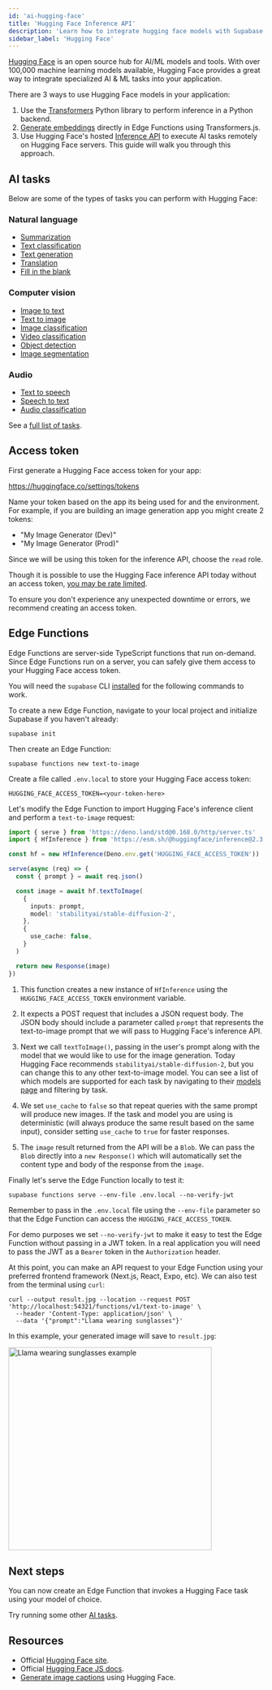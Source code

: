 ```yaml
---
id: 'ai-hugging-face'
title: 'Hugging Face Inference API'
description: 'Learn how to integrate hugging face models with Supabase'
sidebar_label: 'Hugging Face'
---
```


[Hugging Face](https://huggingface.co) is an open source hub for AI/ML models and tools. With over 100,000 machine learning models available, Hugging Face provides a great way to integrate specialized AI & ML tasks into your application.

There are 3 ways to use Hugging Face models in your application:

1. Use the [Transformers](https://huggingface.co/docs/transformers/index) Python library to perform inference in a Python backend.
1. [Generate embeddings](/docs/guides/ai/quickstarts/generate-text-embeddings) directly in Edge Functions using Transformers.js.
1. Use Hugging Face's hosted [Inference API](https://huggingface.co/inference-api) to execute AI tasks remotely on Hugging Face servers. This guide will walk you through this approach.

## AI tasks

Below are some of the types of tasks you can perform with Hugging Face:

### Natural language

- [Summarization](https://huggingface.co/tasks/summarization)
- [Text classification](https://huggingface.co/tasks/text-classification)
- [Text generation](https://huggingface.co/tasks/text-generation)
- [Translation](https://huggingface.co/tasks/translation)
- [Fill in the blank](https://huggingface.co/tasks/fill-mask)

### Computer vision

- [Image to text](https://huggingface.co/tasks/image-to-text)
- [Text to image](https://huggingface.co/tasks/text-to-image)
- [Image classification](https://huggingface.co/tasks/image-classification)
- [Video classification](https://huggingface.co/tasks/video-classification)
- [Object detection](https://huggingface.co/tasks/object-detection)
- [Image segmentation](https://huggingface.co/tasks/image-segmentation)

### Audio

- [Text to speech](https://huggingface.co/tasks/text-to-speech)
- [Speech to text](https://huggingface.co/tasks/automatic-speech-recognition)
- [Audio classification](https://huggingface.co/tasks/audio-classification)

See a [full list of tasks](https://huggingface.co/tasks).

## Access token

First generate a Hugging Face access token for your app:

https://huggingface.co/settings/tokens

Name your token based on the app its being used for and the environment. For example, if you are building an image generation app you might create 2 tokens:

- "My Image Generator (Dev)"
- "My Image Generator (Prod)"

Since we will be using this token for the inference API, choose the `read` role.

<Admonition type="note">

Though it is possible to use the Hugging Face inference API today without an access token, [you may be rate limited](https://huggingface.co/docs/huggingface.js/inference/README#usage).

To ensure you don't experience any unexpected downtime or errors, we recommend creating an access token.

</Admonition>

## Edge Functions

Edge Functions are server-side TypeScript functions that run on-demand. Since Edge Functions run on a server, you can safely give them access to your Hugging Face access token.

<Admonition type="note">

You will need the `supabase` CLI [installed](/docs/guides/cli) for the following commands to work.

</Admonition>

To create a new Edge Function, navigate to your local project and initialize Supabase if you haven't already:

```shell
supabase init
```

Then create an Edge Function:

```shell
supabase functions new text-to-image
```

Create a file called `.env.local` to store your Hugging Face access token:

```shell
HUGGING_FACE_ACCESS_TOKEN=<your-token-here>
```

Let's modify the Edge Function to import Hugging Face's inference client and perform a `text-to-image` request:

```ts
import { serve } from 'https://deno.land/std@0.168.0/http/server.ts'
import { HfInference } from 'https://esm.sh/@huggingface/inference@2.3.2'

const hf = new HfInference(Deno.env.get('HUGGING_FACE_ACCESS_TOKEN'))

serve(async (req) => {
  const { prompt } = await req.json()

  const image = await hf.textToImage(
    {
      inputs: prompt,
      model: 'stabilityai/stable-diffusion-2',
    },
    {
      use_cache: false,
    }
  )

  return new Response(image)
})
```

1. This function creates a new instance of `HfInference` using the `HUGGING_FACE_ACCESS_TOKEN` environment variable.

1. It expects a POST request that includes a JSON request body. The JSON body should include a parameter called `prompt` that represents the text-to-image prompt that we will pass to Hugging Face's inference API.

1. Next we call `textToImage()`, passing in the user's prompt along with the model that we would like to use for the image generation. Today Hugging Face recommends `stabilityai/stable-diffusion-2`, but you can change this to any other text-to-image model. You can see a list of which models are supported for each task by navigating to their [models page](https://huggingface.co/models?pipeline_tag=text-to-image) and filtering by task.

1. We set `use_cache` to `false` so that repeat queries with the same prompt will produce new images. If the task and model you are using is deterministic (will always produce the same result based on the same input), consider setting `use_cache` to `true` for faster responses.

1. The `image` result returned from the API will be a `Blob`. We can pass the `Blob` directly into a `new Response()` which will automatically set the content type and body of the response from the `image`.

Finally let's serve the Edge Function locally to test it:

```shell
supabase functions serve --env-file .env.local --no-verify-jwt
```

Remember to pass in the `.env.local` file using the `--env-file` parameter so that the Edge Function can access the `HUGGING_FACE_ACCESS_TOKEN`.

<Admonition type="note">

For demo purposes we set `--no-verify-jwt` to make it easy to test the Edge Function without passing in a JWT token. In a real application you will need to pass the JWT as a `Bearer` token in the `Authorization` header.

</Admonition>

At this point, you can make an API request to your Edge Function using your preferred frontend framework (Next.js, React, Expo, etc). We can also test from the terminal using `curl`:

```shell
curl --output result.jpg --location --request POST 'http://localhost:54321/functions/v1/text-to-image' \
  --header 'Content-Type: application/json' \
  --data '{"prompt":"Llama wearing sunglasses"}'
```

In this example, your generated image will save to `result.jpg`:

<img
  src="/docs/img/ai/hugging-face/llama-sunglasses-example.png"
  alt="Llama wearing sunglasses example"
  width="400"
  height="400"
/>

## Next steps

You can now create an Edge Function that invokes a Hugging Face task using your model of choice.

Try running some other [AI tasks](#ai-tasks).

## Resources

- Official [Hugging Face site](https://huggingface.co/).
- Official [Hugging Face JS docs](https://huggingface.co/docs/huggingface.js).
- [Generate image captions](/docs/guides/ai/examples/huggingface-image-captioning) using Hugging Face.
